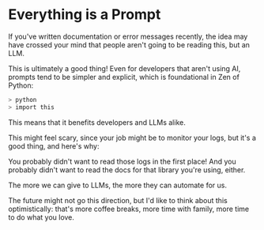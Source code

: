 # Everything is a Prompt

If you've written documentation or error messages recently, the idea may have
crossed your mind that people aren't going to be reading this, but an LLM. 

This is ultimately a good thing! Even for developers that aren't using AI,
prompts tend to be simpler and explicit, which is foundational in Zen of Python:

```bash
> python
> import this
```

This means that it benefits developers and LLMs alike.

This might feel scary, since your job might be to monitor your logs,
but it's a good thing, and here's why:

You probably didn't want to read those logs in the first place!
And you probably didn't want to read the docs for that library you're using, either.

The more we can give to LLMs, the more they can automate for us.

The future might not go this direction, but I'd like to think about this optimistically:
that's more coffee breaks, more time with family, more time to do what you love.